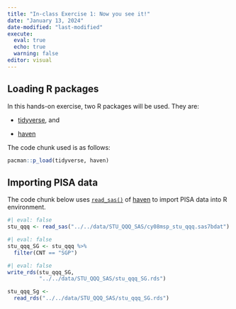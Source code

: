 ```yaml
---
title: "In-class Exercise 1: Now you see it!"
date: "January 13, 2024"
date-modified: "last-modified"
execute: 
  eval: true
  echo: true
  warning: false
editor: visual
---
```


## Loading R packages

In this hands-on exercise, two R packages will be used. They are:

-   [tidyverse](https://www.tidyverse.org/), and

-   [haven](https://www.tidyverse.org/)

The code chunk used is as follows:

```r
pacman::p_load(tidyverse, haven)
```

## Importing PISA data

The code chunk below uses [`read_sas()`](https://haven.tidyverse.org/reference/read_sas.html) of [haven](https://haven.tidyverse.org/reference/index.html) to import PISA data into R environment.

```r
#| eval: false
stu_qqq <- read_sas("../../data/STU_QQQ_SAS/cy08msp_stu_qqq.sas7bdat")
```

```r
#| eval: false
stu_qqq_SG <- stu_qqq %>%
  filter(CNT == "SGP")
```

```r
#| eval: false
write_rds(stu_qqq_SG,
          "../../data/STU_QQQ_SAS/stu_qqq_SG.rds")
```

```r
stu_qqq_Sg <-
  read_rds("../../data/STU_QQQ_SAS/stu_qqq_SG.rds")
```
